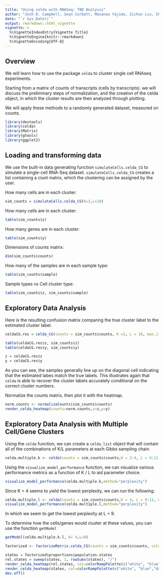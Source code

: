 ```yaml
---
title: "Using celda with RNASeq: TBD Analysis"
author: "Josh D. Campbell, Sean Corbett, Masanao Yajima, Zichun Liu, Shiyi Yang, Tianwen Huan, Anahita Bahri"
date: "`r Sys.Date()`"
output: rmarkdown::html_vignette
vignette: >
  %\VignetteIndexEntry{Vignette Title}
  %\VignetteEngine{knitr::rmarkdown}
  %\VignetteEncoding{UTF-8}
---
```


## Overview

We will learn how to use the package `celda` to cluster single cell RNAseq experiments.

Starting from a matrix of counts of transcripts (cells by transcripts). we will discuss the preliminary steps of normalization, and the creation of the celda object, in which the cluster results are then analyzed through plotting.

We will apply these methods to a randomly generated dataset, measured on counts. 

```r
library(devtools)
library(celda)
library(Matrix)
library(gtools)
library(ggplot2)
```


## Loading and transforming data

We use the built-in data generating function `simulateCells.celda_CG` to simulate a single-cell RNA-Seq dataset. `simulateCells.celda_CG` creates a list containing a ciunt matrix, which the clustering can be assigned by the user.

How many cells are in each cluster:

```r
sim_counts = simulateCells.celda_CG(K=3,L=10)
```

How many cells are in each cluster:

```r
table(sim_counts$z)
```

How many genes are in each cluster:

```r
table(sim_counts$y)
```

Dimensions of counts matrix:

```r
dim(sim_counts$counts)
```

How many of the samples are in each sample type:

```r
table(sim_counts$sample)
```

Sample types vs Cell cluster type:

```r
table(sim_counts$z, sim_counts$sample)
```



## Exploratory Data Analysis


Here is the resulting confusion matrix comparing the true cluster label to the estimated cluster label.

```r
celdaCG.res = celda_CG(counts = sim_counts$counts, K =3, L = 10, max.iter = 10, sample.label = sim_counts$sample)

table(celdaCG.res$z, sim_counts$z)
table(celdaCG.res$y, sim_counts$y)

z = celdaCG.res$z
y = celdaCG.res$y
```

As you can see, the samples generally line up on the diagonal cell indicating that the estimated labes match the true labels.  This illustrates again that `celda` is able to recover the cluster labels accurately conditional on the correct cluster numbers.

Normalize the counts matrix, then plot it with the heatmap.

```r
norm.counts <- normalizeCounts(sim_counts$counts)
render_celda_heatmap(counts=norm.counts,z=z,y=y)
```

## Exploratory Data Analysis with Multiple Cell/Gene Clusters

Using the `celda` function, we can create a `celda_list` object that will contain all of the combinations of K/L parameters at each Gibbs sampling chain.

```r
celda.multiple.k <- celda(counts = sim_counts$counts,K = 2:4, L = 9:11, nchains = 3, max.iter = 10, model = "celda_CG")
```

Using the `visualize_model_performance` function, we can visualize various performance metrics as a function of K / L to aid parameter choice.

```r
visualize_model_performance(celda.multiple.k,method="perplexity")
```

Since K = 4 seems to yield the lowest perplexity, we can run the following:

```r
celda.multiple.l <- celda(counts = sim_counts$counts,K = 4, L = 9:11, nchains = 3, max.iter = 10, model = "celda_CG")
visualize_model_performance(celda.multiple.l,method="perplexity")
```

In which we seem to get the lowest perplexity at L = 9.

To determine how the cells/genes would cluster at these values, you can use the function `getModel`

```r
getModel(celda.multiple.k.l, K= 4,L=9)
```
```r
factorized <- factorizeMatrix.celda_CG(counts = sim_counts$counts, celda.obj = celdaCG.res)

states = factorized$proportions$population.states
rel.states = sweep(states, 1, rowSums(states), "/")
render_celda_heatmap(rel.states, col=colorRampPalette(c("white", "blue","darkgreen", "green", "yellow", "orange", "red"))(70), scale.row=F, show_cellnames=T, show_genenames=T, cluster.column=F, cluster.row=F)
render_celda_heatmap(states, col=colorRampPalette(c("white", "blue","darkgreen", "green"))(70), scale.row=F, show_cellnames=T, show_genenames=T, cluster.column=F, cluster.row=F)
dev.off()
```